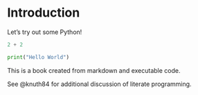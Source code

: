 # Introduction

Let's try out some Python!

```python
2 + 2
```

```python
print("Hello World")
```

This is a book created from markdown and executable code.

See @knuth84 for additional discussion of literate programming.
